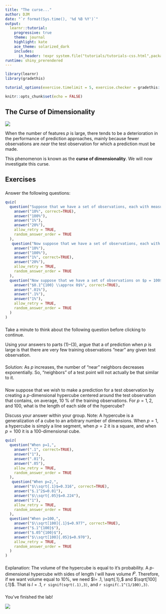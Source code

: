 ```yaml
---
title: "The curse..."
author: DJM
date: "`r format(Sys.time(), '%d %B %Y')`"
output: 
  learnr::tutorial:
    progressive: true
    theme: journal
    highlight: kate
    ace_theme: solarized_dark
    includes:
      in_header: !expr system.file("tutorials/tutorials-css.html",package="UBCstat406labs")
runtime: shiny_prerendered
---
```


<!--
Derived from IU Stat 432 ic11.Rmd
css: "/css/tutorials.css"
-->

```r
library(learnr)
library(gradethis)

tutorial_options(exercise.timelimit = 5, exercise.checker = gradethis::grade_learnr)

knitr::opts_chunk$set(echo = FALSE)
```

## The Curse of Dimensionality

![](https://img.particlenews.com/img/id/30GeCk_0P114shb00?type=thumbnail_1024x576)

When the number of features $p$ is large, there tends to be a deterioration in the performance of prediction approaches, mainly because fewer observations  are _near_ the test observation for which a prediction must be made. 

This phenomenon is known as the __curse of dimensionality__. We will now investigate this curse.

## Exercises

###

Answer the following questions:

```r
quiz(
  question("Suppose that we have a set of observations, each with measurements on $p = 1$ feature, `X`. We assume that `X` is uniformly distributed on $[0,1]$. Associated with each observation is a response value. Suppose that we wish to predict a test observation’s response using only observations that are within 10 % of the range of `X` closest to that test observation. For instance, in order to predict the response for a test observation with `X = 0.6`, we will use observations in the range `[0.55,0.65]`. On average, what fraction of the available observations will we use to make the prediction?",
    answer("10%", correct=TRUE),
    answer("100%"),
    answer("1%"),
    answer("20%"),
    allow_retry = TRUE,
    random_answer_order = TRUE
  ),
   question("Now suppose that we have a set of observations, each with measurements on $p = 2$ features, `X1` and `X2`. We assume that `(X1,X2)` are uniformly distributed on $[0,1] \\times [0,1]$. We wish to predict a test observation’s response using only observations that are within 10 % of the range of `X1` _and_ within 10 % of the range of `X2` closest to that test observation. For instance, in order to predict the response for a test observation with `X1 = 0.6` and `X2 = 0.35`, we will use observations in the range `[0.55, 0.65]` for `X1` and in the range `[0.3, 0.4]` for `X2`. On average, what fraction of the available observations will we use to make the prediction?",
    answer("10%"),
    answer("100%"),
    answer("1%", correct=TRUE),
    answer("20%"),
    allow_retry = TRUE,
    random_answer_order = TRUE
  ),
  question("Now suppose that we have a set of observations on $p = 100$ features. Again the observations are uniformly distributed on each feature, and again each feature ranges in value from 0 to 1. We wish to predict a test observation’s response using observations within the 10 % of each feature’s range that is closest to that test observation. What fraction of the available observations will we use to make the prediction?",
    answer("$0.1^{100} \\approx 0$%", correct=TRUE),
    answer(".01%"),
    answer(".1%"),
    answer("1%"),
    allow_retry = TRUE,
    random_answer_order = TRUE
  )
)
```

###

Take a minute to think about the following question before clicking to continue.

Using your answers to parts (1)–(3), argue that a of prediction when $p$ is large is that there are very few training observations "near" any given test observation.

###

Solution: As $p$ increases, the number of "near" neighbors decreases exponentially. So, "neighbors" of a test point will not actually be that similar to it.

###

Now suppose that we wish to make a prediction for a test observation by creating a $p$-dimensional hypercube centered around the test observation that contains, on average, 10 % of the training observations. For $p = 1,2,$ and 100, what is the length of each side of the hypercube? 

Discuss your answer within your group. Note: A hypercube is a generalization of a cube to an arbitrary number of dimensions. When $p = 1$, a hypercube is simply a line segment, when $p = 2$ it is a square, and when $p = 100$ it is a 100-dimensional cube.

```r
quiz(
  question("When p=1,",
    answer(".1", correct=TRUE),
    answer("1"),
    answer(".01"),
    answer(".05"),
    allow_retry = TRUE,
    random_answer_order = TRUE
  ),
   question("When p=2,",
    answer("$\\sqrt{.1}$=0.316", correct=TRUE),
    answer("$.1^2$=0.01"),
    answer("$\\sqrt{.05}$=0.224"),
    answer("1"),
    allow_retry = TRUE,
    random_answer_order = TRUE
  ),
  question("When p=100,",
    answer("$\\sqrt[100]{.1}$=0.977", correct=TRUE),
    answer("$.1^{100}$"),
    answer("$.05^{100}$"),
    answer("$\\sqrt[100]{.05}$=0.970"),
    allow_retry = TRUE,
    random_answer_order = TRUE
  )
)
```

###

Explanation: The volume of the hypercube is equal to it's probability. A $p$-dimensional hypercube with sides of length $l$ will have volume $l^p$. Therefore, if we want volume equal to 10%, we need $l= .1, \sqrt{.1},$ and $\sqrt[100]{.1}$. That is $l=.1$, `r signif(sqrt(.1),3)`, and `r signif(.1^(1/100),3)`.

###

You've finished the lab!

![](https://img.particlenews.com/img/id/30GeCk_0P114shb00?type=thumbnail_1024x576)